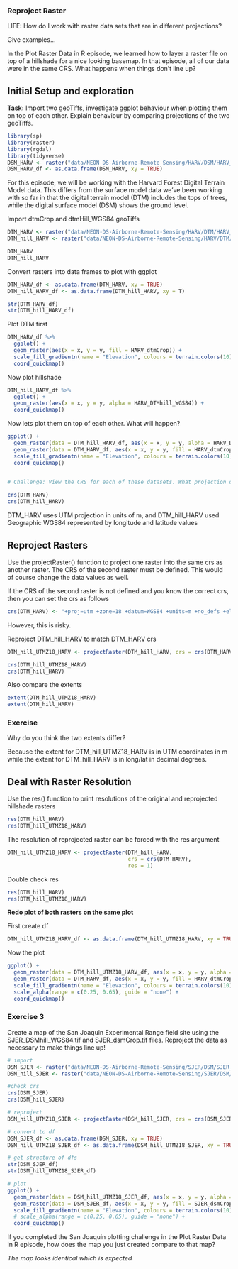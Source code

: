 ### Reproject Raster

LIFE: How do I work with raster data sets that are in different projections?

Give examples...


In the Plot Raster Data in R episode, we learned how to layer a raster file on top of a hillshade for a nice looking basemap. In that episode, all of our data were in the same CRS. What happens when things don’t line up?


## Initial Setup and exploration

**Task:** Import two geoTiffs, investigate ggplot behaviour when plotting them on top of each other. Explain behaviour by comparing projections of the two geoTiffs.



```r
library(sp)
library(raster)
library(rgdal)
library(tidyverse)
DSM_HARV <- raster("data/NEON-DS-Airborne-Remote-Sensing/HARV/DSM/HARV_dsmCrop.tif")
DSM_HARV_df <- as.data.frame(DSM_HARV, xy = TRUE)


```

For this episode, we will be working with the Harvard Forest Digital Terrain Model data. This differs from the surface model data we’ve been working with so far in that the digital terrain model (DTM) includes the tops of trees, while the digital surface model (DSM) shows the ground level.


Import dtmCrop and dtmHill_WGS84 geoTiffs
```r
DTM_HARV <- raster("data/NEON-DS-Airborne-Remote-Sensing/HARV/DTM/HARV_dtmCrop.tif")
DTM_hill_HARV <- raster("data/NEON-DS-Airborne-Remote-Sensing/HARV/DTM/HARV_DTMhill_WGS84.tif")

DTM_HARV
DTM_hill_HARV
```

Convert rasters into data frames to plot with ggplot

```r
DTM_HARV_df <- as.data.frame(DTM_HARV, xy = TRUE)
DTM_hill_HARV_df <- as.data.frame(DTM_hill_HARV, xy = T)

str(DTM_HARV_df)
str(DTM_hill_HARV_df)
```


Plot DTM first
```r
DTM_HARV_df %>% 
  ggplot() +
  geom_raster(aes(x = x, y = y, fill = HARV_dtmCrop)) +
  scale_fill_gradientn(name = "Elevation", colours = terrain.colors(10)) +
  coord_quickmap()
```

Now plot hillshade
```r
DTM_hill_HARV_df %>%
  ggplot() + 
  geom_raster(aes(x = x, y = y, alpha = HARV_DTMhill_WGS84)) +
  coord_quickmap()
```

Now lets plot them on top of each other. What will happen?
```r
ggplot() +
  geom_raster(data = DTM_hill_HARV_df, aes(x = x, y = y, alpha = HARV_DTMhill_WGS84)) +
  geom_raster(data = DTM_HARV_df, aes(x = x, y = y, fill = HARV_dtmCrop)) +
  scale_fill_gradientn(name = "Elevation", colours = terrain.colors(10)) +
  coord_quickmap() 
  
```



```r
# Challenge: View the CRS for each of these datasets. What projection does each use?

crs(DTM_HARV)
crs(DTM_hill_HARV)
```

DTM_HARV uses UTM projection in units of m, and DTM_hill_HARV used Geographic WGS84 represented by longitude and latitude values


## Reproject Rasters

Use the projectRaster() function to project one raster into the same crs as another raster. The CRS of the second raster must be defined. This would of course change the data values as well. 

If the CRS of the second raster is not defined and you know the correct crs, then you can set the crs as follows

```r
crs(DTM_HARV) <- "+proj=utm +zone=18 +datum=WGS84 +units=m +no_defs +ellps=WGS84 +towgs84=0,0,0"
```
However, this is risky.

Reproject DTM_hill_HARV to match DTM_HARV crs
```r
DTM_hill_UTMZ18_HARV <- projectRaster(DTM_hill_HARV, crs = crs(DTM_HARV))

crs(DTM_hill_UTMZ18_HARV)
crs(DTM_hill_HARV)
```

Also compare the extents
```r
extent(DTM_hill_UTMZ18_HARV)
extent(DTM_hill_HARV)
```

### Exercise
Why do you think the two extents differ?

Because the extent for DTM_hill_UTMZ18_HARV is in UTM coordinates in m while the extent for DTM_hill_HARV is in long/lat in decimal degrees.


## Deal with Raster Resolution
Use the res() function to print resolutions of the original and reprojected hillshade rasters
```r
res(DTM_hill_HARV)
res(DTM_hill_UTMZ18_HARV)
```

The resolution of reprojected raster can be forced with the res argument
```r
DTM_hill_UTMZ18_HARV <- projectRaster(DTM_hill_HARV, 
                                      crs = crs(DTM_HARV),
                                      res = 1)
```

Double check res
```r
res(DTM_hill_HARV)
res(DTM_hill_UTMZ18_HARV)
```

**Redo plot of both rasters on the same plot**

First create df
```r
DTM_hill_UTMZ18_HARV_df <- as.data.frame(DTM_hill_UTMZ18_HARV, xy = TRUE)
```

Now the plot
```r
ggplot() +
  geom_raster(data = DTM_hill_UTMZ18_HARV_df, aes(x = x, y = y, alpha = HARV_DTMhill_WGS84)) +
  geom_raster(data = DTM_HARV_df, aes(x = x, y = y, fill = HARV_dtmCrop)) +
  scale_fill_gradientn(name = "Elevation", colours = terrain.colors(10)) +
  scale_alpha(range = c(0.25, 0.65), guide = "none") +
  coord_quickmap() 
```

### Exercise 3
Create a map of the San Joaquin Experimental Range field site using the SJER_DSMhill_WGS84.tif and SJER_dsmCrop.tif files. Reproject the data as necessary to make things line up!
```r
# import
DSM_SJER <- raster("data/NEON-DS-Airborne-Remote-Sensing/SJER/DSM/SJER_dsmCrop.tif")
DSM_hill_SJER <- raster("data/NEON-DS-Airborne-Remote-Sensing/SJER/DSM/SJER_DSMhill_WGS84.tif")

#check crs
crs(DSM_SJER)
crs(DSM_hill_SJER)

# reproject
DSM_hill_UTMZ18_SJER <- projectRaster(DSM_hill_SJER, crs = crs(DSM_SJER), res = res(DSM_SJER))

# convert to df
DSM_SJER_df <- as.data.frame(DSM_SJER, xy = TRUE)
DSM_hill_UTMZ18_SJER_df <- as.data.frame(DSM_hill_UTMZ18_SJER, xy = TRUE)

# get structure of dfs
str(DSM_SJER_df)
str(DSM_hill_UTMZ18_SJER_df)

# plot
ggplot() +
  geom_raster(data = DSM_hill_UTMZ18_SJER_df, aes(x = x, y = y, alpha = SJER_DSMhill_WGS84)) +
  geom_raster(data = DSM_SJER_df, aes(x = x, y = y, fill = SJER_dsmCrop, alpha = 0.8)) +
  scale_fill_gradientn(name = "Elevation", colours = terrain.colors(10)) +
  # scale_alpha(range = c(0.25, 0.65), guide = "none") +
  coord_quickmap() 
```

If you completed the San Joaquin plotting challenge in the Plot Raster Data in R episode, how does the map you just created compare to that map?

*The map looks identical which is expected*
